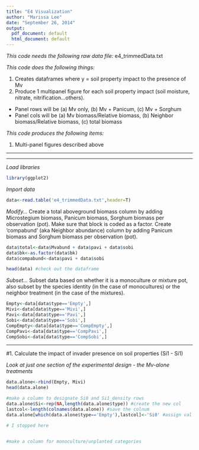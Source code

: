 ```yaml
---
title: "E4 Visualization"
author: "Marissa Lee"
date: "September 26, 2014"
output:
  pdf_document: default
  html_document: default
---
```


*This code needs the following raw data file:* e4_trimmedData.txt 

*This code does the following things:*  

1. Creates dataframes where y = soil property impact to the presence of Mv
2. Produce 1 multipanel figure for each soil property impact (soil moisture, nitrate, nitrification...others). 
  + Panel rows will be (a) Mv only, (b) Mv + Panicum, (c) Mv + Sorghum
  + Panel cols will be (a) Mv biomass/Relative biomass, (b) Neighbor biomass/Relative biomass, (c) total biomass

*This code produces the following items:*

1. Multi-panel figures described above  

__________________________
__________________________

*Load libraries*
```r
library(ggplot2)
```

*Import data*
```r
data<-read.table('e4_trimmedData.txt',header=T)
```

*Modify...*
Create a total aboveground biomass column by adding Microstegium biomass, Panicum biomass, Sorghum biomass per observation (pot). Make sure that block is coded as a factor.  Create 'compabund' (aka Neighbor abundance) column by adding Panicum biomass and Sorghum biomass per observation (pot).
```r
data$total<-data$Mvabund + data$pavi + data$sobi
data$bk<-as.factor(data$bk)
data$compabund<-data$pavi + data$sobi

head(data) #check out the dataframe
```

*Subset...*
Subset data based on whether it is a monoculture or mixture pot, also subset by the species identity (in the case of monocultures) or the neighbor treatment (in the case of the mixtures).
```r
Empty<-data[data$type=='Empty',]
Mivi<-data[data$type=='Mivi',]
Pavi<-data[data$type=='Pavi',]
Sobi<-data[data$type=='Sobi',]
CompEmpty<-data[data$type=='CompEmpty',]
CompPavi<-data[data$type=='CompPavi',]
CompSobi<-data[data$type=='CompSobi',]
```


__________________________

#1. Calculate the impact of invader presence on soil properties (Si1 - Si1) 

*Look at just one section of the experimental design - the Mv-alone treatments*
```r
data.alone<-rbind(Empty, Mivi)
head(data.alone)

#make a column to designate Si0 and Si1_density rows
data.alone$Si<-rep(NA,length(data.alone$type)) #create the new col
lastcol<-length(colnames(data.alone)) #save the colnum
data.alone[which(data.alone$type=='Empty'),lastcol]<-'Si0' #assign val for selected rows

# I stopped here


#make a column for monoculture/unplanted categories



```

